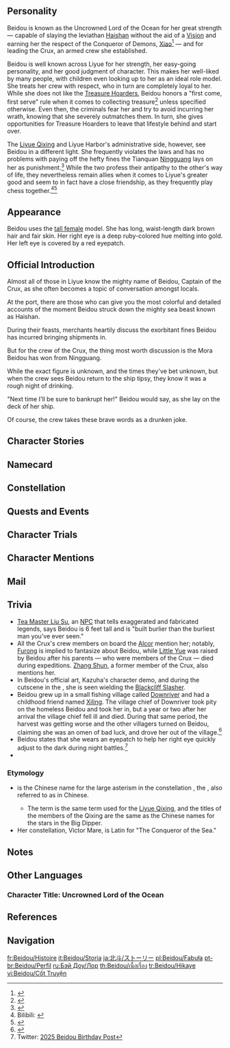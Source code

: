 {{CharacterTabs}}
{{Quote|Captain of the Crux, with quite the reputation in Liyue.<br>There are those who say she can split mountains and part the sea. Others say she draws lightning through her sword. Some say that even the mightiest of sea beasts are no match for her.<br>For those not from Liyue, it may sound like a hearty joke, but those that have sailed with her will say&mdash;<br>"No matter what sea beasts there may be, Beidou will be sure to split them all in two."|Description from the Official Website<ref>Official ''Genshin Impact'' Website: [https://genshin.hoyoverse.com/en/character/liyue?char=1 Beidou]</ref>}}

==Personality==
{{Quote|Captain of her crew, The Crux. She's quite an unbound and forthright woman.|In-game character attributes and profile page text}}

Beidou is known as the Uncrowned Lord of the Ocean for her great strength &mdash; capable of slaying the leviathan [[Haishan]] without the aid of a [[Vision]] and earning her the respect of the Conqueror of Demons, [[Xiao]]<ref>{{Ref/VO|Xiao|About Beidou}}</ref> &mdash; and for leading the Crux, an armed crew she established.

Beidou is well known across Liyue for her strength, her easy-going personality, and her good judgment of character. This makes her well-liked by many people, with children even looking up to her as an ideal role model. She treats her crew with respect, who in turn are completely loyal to her. While she does not like the [[Treasure Hoarders]], Beidou honors a "first come, first serve" rule when it comes to collecting treasure<ref>{{Ref/Quest|Guili Plains Treasure Hunt}}</ref> unless specified otherwise. Even then, the criminals fear her and try to avoid incurring her wrath, knowing that she severely outmatches them. In turn, she gives opportunities for Treasure Hoarders to leave that lifestyle behind and start over.

The [[Liyue Qixing]] and Liyue Harbor's administrative side, however, see Beidou in a different light. She frequently violates the laws and has no problems with paying off the hefty fines the Tianquan [[Ningguang]] lays on her as punishment.<ref>{{Ref/VO|Ningguang|About Beidou: Fines}}</ref> While the two profess their antipathy to the other's way of life, they nevertheless remain allies when it comes to Liyue's greater good and seem to in fact have a close friendship, as they frequently play chess together.<ref>Bilibili: [https://www.bilibili.com/video/BV1SJ411t7kb {{Zh|全新角色预告-「天星不照之处」}}]</ref><ref>{{Ref/Quest|Petal-Lit Ships Fish For the Moon}}</ref>

==Appearance==
{{See also|Rolling Waves}}
<!-- Keep appearance section short and concise. Limit to 3-4 sentences. Outfits should be described on the outfit pages. -->
Beidou uses the [[:Category:Tall Female Characters|tall female]] model. She has long, waist-length dark brown hair and fair skin. Her right eye is a deep ruby-colored hue melting into gold. Her left eye is covered by a red eyepatch.

==Official Introduction==
{{Official Introduction
|title=Storm-Braving Ocean Queen
|link=https://www.hoyolab.com/article/9709
|character=Beidou
}}
{{Quote|In all of Liyue Harbor, only Beidou dares to bet against Ningguang.|A truth once spilled at a family feast by the Head of the Feiyun Commerce Guild.}}

Almost all of those in Liyue know the mighty name of Beidou, Captain of the Crux, as she often becomes a topic of conversation amongst locals.

At the port, there are those who can give you the most colorful and detailed accounts of the moment Beidou struck down the mighty sea beast known as Haishan.

During their feasts, merchants heartily discuss the exorbitant fines Beidou has incurred bringing shipments in.

But for the crew of the Crux, the thing most worth discussion is the Mora Beidou has won from Ningguang.

While the exact figure is unknown, and the times they've bet unknown, but when the crew sees Beidou return to the ship tipsy, they know it was a rough night of drinking.

"Next time I'll be sure to bankrupt her!" Beidou would say, as she lay on the deck of her ship.

Of course, the crew takes these brave words as a drunken joke.

==Character Stories==
{{Character Story
|title1        = Character Details
|text1         = <p>Beidou is the leader of [[The Crux]] &mdash; an armed crew based in [[Liyue Harbor]].</p><p>An armed crew means exactly what it sounds like: a crew of sailors armed to the teeth.</p><p>Without getting into too many details, everything The Crux does is approved by the Qixing... more or less.</p><p>Beidou is a trusted leader, so much so that her crew believes her capable of taming the storms and billows on the sea.</p><p>"It's Beidou! Even the mightiest of storms must bow its head to her might!"</p>
|mention1      = 

|title2        = Character Story 1
|friendship2   = 2
|text2         = <p>Beidou is something of a cultural icon in [[Liyue]].</p><p>Though her fame does not quite reach the same lofty heights as that of the [[Liyue Qixing]], one can be certain that every merchant in the city knows her name &mdash; and that of her crew, The Crux.</p><p>Naturally, there are rumors abound regarding someone of her status. People love to tell epic tales of her earth-shattering (or rather, sea-splitting) feats. tales in which her abilities are exaggerated to almost superhuman levels.</p><p>One rumor is that she can channel [[Electro]] energy with her sword. It is said that she once used it to cut [[Haishan|a formidable sea monster from the depths of the ocean abyss]] in half with just one hit.</p><p>Bystanders who overhear such tales generally dismiss them as drunken ramblings. But to any who has ever voyaged with Beidou themselves, these stories are no joke. In their view, if this world really were home to a giant sea monster from the ocean abyss... Beidou would certainly be capable of cutting it in half.</p><p>In summary, Beidou's abilities are every bit as impressive as her reputation in business circles. So if you hear her lauded as the Uncrowned Lord of the Ocean &mdash; suffice to say that there is no smoke without fire.</p>
|mention2      = Haishan

|title3        = Character Story 2
|friendship3   = 3
|text3         = <p>Business people tend to put profit before their humanity. This is just accepted as the way of the world. At most, it makes for some light verbal sparring at the dinner table.</p><p>But things are different in Liyue, where everyone is involved in business. They reject the notion entirely, claiming that Liyue Harbor is a special place where humanity is sacred.</p><p>Foreign merchants will retort that the only thing special about Liyue is that "They've managed to commodify humanity, too!" To this, Liyue locals respond, "Then how do you explain The Crux?"</p><p>With The Crux having made a name for itself over many years, its services are extremely expensive to charter. And yet, on one voyage when The Crux encountered a strong storm, Beidou noticed a small private boat nearby. Seeing the way it was tossed about by the waves, she ordered her crew to tow the boat to safety &mdash; despite the risk that her ship's keel might give way. What little food and water the fleet had left, Beidou shared with the rescued crew as she navigated her vessel onward through the raging storm.</p><p>Finally, after several days, The Crux delivered the rescued boat to a safe mooring spot. Grateful to Beidou for saving their lives, the crew of the rescued boat became her loyal trade partners thereafter.</p><p>After Liyue locals recount this story, they smile and insist, "When you have someone risking their life like that, you can be sure that it takes far more than commodification to explain their actions! Would you really dare to look Beidou in the eyes and talk about the commodification of humanity?"</p>
|mention3      = 

|title4        = Character Story 3
|friendship4   = 4
|text4         = <p>Word has it that The Crux's boss behind the curtains is none other than the Qixing's Tianquan, [[Ningguang]], herself.</p><p>Both of the people involved deny this outright, though they do so for different reasons.</p><p>As a member of the Qixing, Ningguang often needs someone else to do her dirty work for her. Of the many candidates available, she picked Beidou.</p><p>Ningguang would emphasize that she picked Beidou, not The Crux. Ningguang's collaboration with The Crux is, therefore, purely incidental.</p><p>Meanwhile, when Beidou hears the rumors about her dealings with Ningguang, she furiously insists that she collaborates with Ningguang on an equal footing: Beidou is her own boss and no one, not even Ningguang, is sitting in the background pulling the strings for her.</p><p>Beidou is certainly unique among Ningguang's collaborators.</p><p>She does not tread carefully or show reverence in the way that most of them do. In fact, one could even say Beidou is sometimes at odds with Ningguang.</p><p>Ningguang's advisers worry constantly that Beidou is too unpredictable and too much of a maverick. But Ningguang simply smiles and dismisses their concerns.</p><p>"On the contrary, Beidou is the most reliable person in Liyue," she replies. "Just tell her the truth, as well as what's in it for her, and she'll come around in her own time."</p>
|mention4      = Ningguang

|title5        = Character Story 4
|friendship5   = 5
|text5         = <p>Once, after disembarking from a long voyage, The Crux held its customary three-day celebratory banquet. The autumn was like any other before it &mdash; except for the new chef in town. This was [[Xiangling]], the head chef-to-be of the [[Wanmin Restaurant]].</p><p>Looking to keep costs down, they lured Xiangling onboard after meeting her on the streets, by hook and by crook. When she saw Beidou, Xiangling was dismayed, and let Beidou know this in no uncertain terms: "If you want to have Yue-style seafood, then I can't agree to help you. I'll have you know that I intend to transcend Liyue's two warring culinary styles with my cooking..."</p><p>Beidou merely smiled and gestured to the chest of gold coins beside her: "Just do what you're good at. We made quite a bit on our last run. How does a retainer of fifty thousand [[Mora]] sound?"</p><p>Not one to shy away for a chance to prove the worth of her cooking, Xiangling took the job.</p><p>When the day was done, Beidou was indeed won over by Xiangling's skill. She declared in front of her crew that Xiangling would soon be a renowned chef throughout Liyue. She also insisted that they refer to her as "Madam Xiangling."</p><p>Having only begun to make her name, Xiangling admired Beidou for her generosity with money and her direct personality. Thereafter, Xiangling would sail with Beidou often, looking for new and exotic seafood ingredients. She found herself surprised by Beidou's vast knowledge of seafood and their culinary preparation, given how far she usually was from any kitchen.</p><p>Of course, that didn't mean Xiangling would necessarily heed Beidou's advice on whether something was edible or not...but that is a story for another time.</p>
|mention5      = Xiangling

|title6        = Character Story 5
|friendship6   = 6
|text6         = <p>Some say an object takes after its master.</p><p>Though it may not be a suitable description, The Crux crew does indeed take after Beidou, exhibiting the same qualities.</p><p>However, there are still secrets among the crew, spreading in places unnoticed by Beidou.</p><p>Her [[Juza|First Mate]] always takes new sailors out after their first safe return for drinks and fills them in on the details of an old story:</p><p>In the past, the crew went on a journey to brave the unknown seas and found itself at death's door in a horrific storm.</p><p>At that time, Beidou stood on the deck behind the wheel, singing a Liyue fishermen's song in the storm.</p><p>"...all the way until the waves died down and dawn broke on the far horizon..."</p><p>The First Mate often ends the story with this final line and a look of longing on his face.</p><p>As business grew and the crew expanded, more and more outrageously incredible details were added to the story, making the rookies worship Beidou like a goddess.</p>
|mention6      = Juza

|title7        = Pier Laborers' Gossip
|friendship7   = 4
|text7         = <p>1. Facing a three-headed hydra of unrivaled girth, Beidou hurled forth her greatsword. Spinning in the air, it sliced clean through all three of the hydra's vertebrae, before returning to her waiting hand.</p><p>2. Beidou has beaten Ningguang at chess. Twice. The important part is not so much that she did win Ningguang's money, but more that she dared to.</p><p>3. Since the day she slew the sea monster Haishan, Beidou has never sung a fishermen's shanty ever again.</p><p>4. Yes, Beidou knows shanties. But don't you dare ask her that to her face. I mean, you know how that hydra ended up, don't you...</p>
|mention7      = Haishan,Ningguang

|title8        = Vision
|friendship8   = 6
|text8         = <p>Liyue and [[Inazuma]] share a common saying: "Its fins formed the ocean deep, its tail the mountains high." The fishermen learned this phrase while ashore long ago, and sang it over and over, spreading the tune far and wide till it became the much-loved song people know today. Whenever the mists gather over the sea's surface, one can hear the distant song of the fishermen hidden in the white shroud: "its fins formed the oceans deep, its tail the mountains high..."</p><p>This was Beidou's childhood lullaby. The tale of [[Rex Lapis]] smiting the sea monsters had become legendary among the people of Liyue. As a child, Beidou loved tales like this, and in her dreams, she thought: One day, I want to see this big fish too.</p><p>This day, however, she sang this song with a different emotion in her heart. Her entire crew sang along as they sailed.</p><p>Haishan was in the waters with them &mdash; at once like a dragon and a fish, it was larger than any could have imagined in their worst nightmares, and mighty as a deity, raising waves dozens of meters high with ease.</p><p>All who ply their trade on the high seas are destined to meet Haishan eventually. Beidou had longed to do so since she was nine, dreaming of slicing its head off in a single blow.</p><p>Many times she had challenged the creature, and many times she had failed. But this day was different. This day she charged at Haishan with her best greatsword in hand, and crack sailors at her back.</p><p>The battle would rage fiercely for four days. With cannons and harpoons, arrows and ropes the fleet would assail Haishan, while Beidou battled the thusly tied-down creature for ten hours, well into the night.</p><p>Now, nighttime was when Haishan was in its element, and in their vigilance not a single member of the fleet dared sleep a wink. Beidou stood upon the prow, listening to the wind.</p><p>One strike. Just one strike. That was all she needed. And so she waited, unmoving, in the freezing wind.</p><p>Then, at the crack of dawn, having neither eaten nor drank throughout the night, Beidou heard a change in the sound of the waves.</p><p>With one almighty strike that sounded as if it could have sliced the moon in two or ripped a mountain from the face of the world, she chopped the leviathan's head clean off!</p><p>The sound of thunder filled the heavens, and a single bolt of purple lightning struck the ocean right in front of Beidou, even as she bathed in the blood of her nemesis.</p><p>Thus descended a Vision to the slayer of the sea monster, its violet glow as stunning as lightning, and its immaculate, jeweled form a treasure more precious than dragon blood. A suitably divine gift for the hero who subdued Haishan.</p>
|mention8      = Rex Lapis,Haishan
}}

==Namecard==
{{Namecard|Beidou: Weighing Anchor}}

==Constellation==
{{Constellation Lore|Victor Mare}}

==Quests and Events==
{{Quests and Events}}

==Character Trials==
{{Trials by Character}}

==Character Mentions==
{{Character Mentions}}

==Mail==
{{Mails by Category List|noheader=1}}

==Trivia==
* [[Tea Master Liu Su]], an [[NPC]] that tells exaggerated and fabricated legends, says Beidou is 6 feet tall and is "built burlier than the burliest man you've ever seen."
* All the Crux's crew members on board the [[Alcor]] mention her; notably, [[Furong]] is implied to fantasize about Beidou, while [[Little Yue]] was raised by Beidou after his parents &mdash; who were members of the Crux &mdash; died during expeditions. [[Zhang Shun]], a former member of the Crux, also mentions her.
* In Beidou's official art, Kazuha's character demo, and during the cutscene in the {{Quest|In the Name of the Resistance}}, she is seen wielding the [[Blackcliff Slasher]].
* Beidou grew up in a small fishing village called [[Downriver]] and had a childhood friend named [[Xiling]]. The village chief of Downriver took pity on the homeless Beidou and took her in, but a year or two after her arrival the village chief fell ill and died. During that same period, the harvest was getting worse and the other villagers turned on Beidou, claiming she was an omen of bad luck, and drove her out of the village.<ref>{{Ref/Quest|Life on the High Seas|note=The Long Years}}</ref>
* Beidou states that she wears an eyepatch to help her right eye quickly adjust to the dark during night battles.<ref>Twitter: [https://x.com/GenshinImpact/status/1890249610263666836 2025 Beidou Birthday Post]</ref>
* {{Furnishing Mentions|Beidou}}

===Etymology===
* {{Lang|Beidou|zh=北斗}} is the Chinese name for the large asterism in the constellation {{w|Ursa Major}}, the {{w|Big Dipper}}, also referred to as {{zh|北斗七星|rm=Běidǒu Qīxīng|lit=Seven Stars of the Big Dipper}} in Chinese. 
** The term {{zh|七星|rm=Qīxīng|lit=seven stars,}} is the same term used for the [[Liyue Qixing]], and the titles of the members of the Qixing are the same as the Chinese names for the stars in the Big Dipper.
* Her constellation, Victor Mare, is Latin for "The Conqueror of the Sea."

==Notes==
{{Reflist|note=1}}

==Other Languages==
===Character Title: Uncrowned Lord of the Ocean===
{{Other Languages
|en      = Uncrowned Lord of the Ocean
|zhs     = 无冕的龙王
|zhs_rm  = Wúmiǎn de Lóngwáng
|zht     = 無冕的龍王
|zht_rm  = Wúmiǎn de Lóngwáng
|zh_tl   = Uncrowned Dragon King
|ja      = 無冠の龍王
|ja_rm   = Mukan no Ryuuou{{Assumed}}
|ja_tl   = Uncrowned Dragon King
|ko      = {{tt|무관|無冠}}의 {{tt|용왕|龍王}}
|ko_rm   = Mugwan-ui Yong'wang
|ko_tl   = Uncrowned Dragon King
|es      = La Reina del Océano sin Corona
|es_tl   = The Uncrowned Queen of the Ocean
|fr      = Reine des mers sans couronne
|fr_tl   = Uncrowned Sea Queen
|ru      = Владычица морей
|ru_tl   = Lord of the Seas
|ru_note = {{ru|Владычица}} is a feminine term.
|th      = ราชินีไร้บัลลังก์แห่งท้องทะเล
|th_rm   = Rachini Rai Banlang haeng Thong Thale
|th_tl   = Throneless Queen of the Sea
|vi      = Long Vương Không Vương Miện
|vi_tl   = 
|de      = Ungekrönte Königin der Meere
|de_tl   = Uncrowned Queen of the Seas
|id      = Uncrowned Lord of Ocean
|pt      = Rainha do Mar Sem Coroa
|pt_tl   = Uncrowned Queen of the Sea
|tr      = Okyanusun Taçsız Efendisi
|tr_tl   = 
|it      = Regina dei mari senza corona
|it_tl   = Uncrowned Queen of the Seas
}}

==References==
{{Reflist|2}}

==Navigation==
{{Character Navbox|Lore}}

[[fr:Beidou/Histoire]]
[[it:Beidou/Storia]]
[[ja:北斗/ストーリー]]
[[pl:Beidou/Fabuła]]
[[pt-br:Beidou/Perfil]]
[[ru:Бэй Доу/Лор]]
[[th:Beidou/เนื้อเรื่อง]]
[[tr:Beidou/Hikaye]]
[[vi:Beidou/Cốt Truyện]]